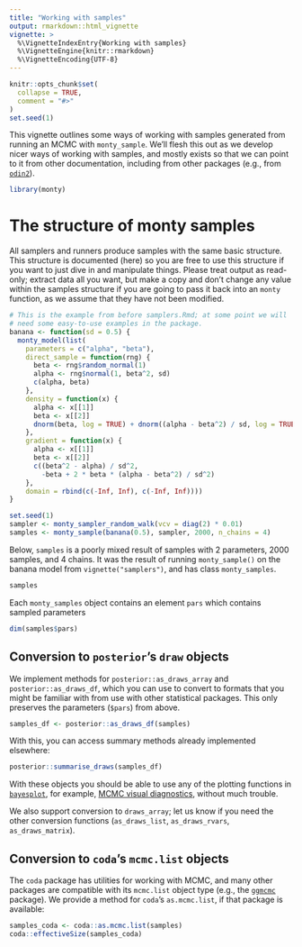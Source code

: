 ```yaml
---
title: "Working with samples"
output: rmarkdown::html_vignette
vignette: >
  %\VignetteIndexEntry{Working with samples}
  %\VignetteEngine{knitr::rmarkdown}
  %\VignetteEncoding{UTF-8}
---
```


```r
knitr::opts_chunk$set(
  collapse = TRUE,
  comment = "#>"
)
set.seed(1)
```

This vignette outlines some ways of working with samples generated from running an MCMC with `monty_sample`.  We'll flesh this out as we develop nicer ways of working with samples, and mostly exists so that we can point to it from other documentation, including from other packages (e.g., from [`odin2`](https://mrc-ide.github.io/odin2)).

```r
library(monty)
```

# The structure of monty samples

All samplers and runners produce samples with the same basic structure.  This structure is documented (here) so you are free to use this structure if you want to just dive in and manipulate things.  Please treat output as read-only; extract data all you want, but make a copy and don't change any value within the samples structure if you are going to pass it back into an `monty` function, as we assume that they have not been modified.

```r
# This is the example from before samplers.Rmd; at some point we will
# need some easy-to-use examples in the package.
banana <- function(sd = 0.5) {
  monty_model(list(
    parameters = c("alpha", "beta"),
    direct_sample = function(rng) {
      beta <- rng$random_normal(1)
      alpha <- rng$normal(1, beta^2, sd)
      c(alpha, beta)
    },
    density = function(x) {
      alpha <- x[[1]]
      beta <- x[[2]]
      dnorm(beta, log = TRUE) + dnorm((alpha - beta^2) / sd, log = TRUE)
    },
    gradient = function(x) {
      alpha <- x[[1]]
      beta <- x[[2]]
      c((beta^2 - alpha) / sd^2,
        -beta + 2 * beta * (alpha - beta^2) / sd^2)
    },
    domain = rbind(c(-Inf, Inf), c(-Inf, Inf))))
}

set.seed(1)
sampler <- monty_sampler_random_walk(vcv = diag(2) * 0.01)
samples <- monty_sample(banana(0.5), sampler, 2000, n_chains = 4)
```

Below, `samples` is a poorly mixed result of samples with 2 parameters, 2000 samples, and 4 chains.  It was the result of running `monty_sample()` on the banana model from `vignette("samplers")`, and has class `monty_samples`.

```r
samples
```

Each `monty_samples` object contains an element `pars` which contains sampled parameters

```r
dim(samples$pars)
```

## Conversion to `posterior`'s `draw` objects

We implement methods for `posterior::as_draws_array` and `posterior::as_draws_df`, which you can use to convert to formats that you might be familiar with from use with other statistical packages.  This only preserves the parameters (`$pars`) from above.

```r
samples_df <- posterior::as_draws_df(samples)
```

With this, you can access summary methods already implemented elsewhere:

```r
posterior::summarise_draws(samples_df)
```

With these objects you should be able to use any of the plotting functions in [`bayesplot`](https://mc-stan.org/bayesplot), for example, [MCMC visual diagnostics](https://mc-stan.org/bayesplot/articles/visual-mcmc-diagnostics.html), without much trouble.

We also support conversion to `draws_array`; let us know if you need the other conversion functions (`as_draws_list`, `as_draws_rvars`, `as_draws_matrix`).

## Conversion to `coda`'s `mcmc.list` objects

The `coda` package has utilities for working with MCMC, and many other packages are compatible with its `mcmc.list` object type (e.g., the [`ggmcmc`](https://cran.r-project.org/package=ggmcmc) package).  We provide a method for `coda`'s `as.mcmc.list`, if that package is available:

```r
samples_coda <- coda::as.mcmc.list(samples)
coda::effectiveSize(samples_coda)
```
